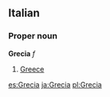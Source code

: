 ==Italian==
===Proper noun===
'''Grecia''' ''f''

#[[Greece]]

[[es:Grecia]]
[[ja:Grecia]]
[[pl:Grecia]]